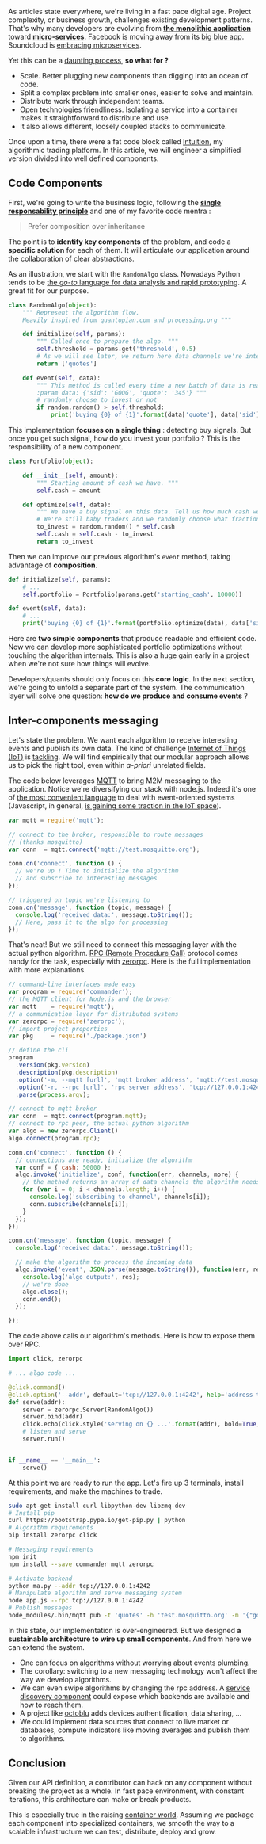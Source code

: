As articles state everywhere, we're living in a fast pace digital age. Project
complexity, or business growth, challenges existing development patterns. That's
why many developers are evolving from __[the monolithic application][16]__
toward __[micro-services][17]__. Facebook is moving away from its [big blue
app][1]. Soundcloud is [embracing microservices][2].

Yet this can be a [daunting process][3], __so what for ?__

- Scale. Better plugging new components than digging into an ocean of code.
- Split a complex problem into smaller ones, easier to solve and maintain.
- Distribute work through independent teams.
- Open technologies friendliness. Isolating a service into a container makes it
  straightforward to distribute and use.
- It also allows different, loosely coupled stacks to communicate.

Once upon a time, there were a fat code block called [Intuition][4], my
algorithmic trading platform. In this article, we will engineer a simplified
version divided into well defined components.


## Code Components

First, we're going to write the business logic, following the __[single
responsability principle][5]__ and one of my favorite code mentra :

> Prefer composition over inheritance

The point is to __identify key components__ of the problem, and code a
__specific solution__ for each of them. It will articulate our application
around the collaboration of clear abstractions.

As an illustration, we start with the `RandomAlgo` class. Nowadays Python tends
to be [the _go-to_ language for data analysis and rapid prototyping][17]. A
great fit for our purpose.

```py
class RandomAlgo(object):
	""" Represent the algorithm flow.
	Heavily inspired from quantopian.com and processing.org """

	def initialize(self, params):
		""" Called once to prepare the algo. """
		self.threshold = params.get('threshold', 0.5)
		# As we will see later, we return here data channels we're interested in
		return ['quotes']

	def event(self, data):
		""" This method is called every time a new batch of data is ready.
		:param data: {'sid': 'GOOG', 'quote': '345'} """
		# randomly choose to invest or not
		if random.random() > self.threshold:
			print('buying {0} of {1}'.format(data['quote'], data['sid']))
```

This implementation __focuses on a single thing__ : detecting buy signals. But
once you get such signal, how do you invest your portfolio ? This is the
responsibility of a new component.

```py
class Portfolio(object):

	def __init__(self, amount):
		""" Starting amount of cash we have. """
		self.cash = amount

	def optimize(self, data):
		""" We have a buy signal on this data. Tell us how much cash we should bet. """
		# We're still baby traders and we randomly choose what fraction of our cash available to invest
		to_invest = random.random() * self.cash
		self.cash = self.cash - to_invest
		return to_invest
```

Then we can improve our previous algorithm's `event` method, taking advantage of
__composition__.

```py
def initialize(self, params):
	# ...
	self.portfolio = Portfolio(params.get('starting_cash', 10000))

def event(self, data):
	# ...
	print('buying {0} of {1}'.format(portfolio.optimize(data), data['sid']))
```

Here are __two simple components__ that produce readable and efficient code. Now
we can develop more sophisticated portfolio optimizations without touching the
algorithm internals. This is also a huge gain early in a project when we're not
sure how things will evolve.

Developers/quants should only focus on this __core logic__. In the next section,
we're going to unfold a separate part of the system. The communication layer
will solve one question:  __how do we produce and consume events__ ?


## Inter-components messaging

Let's state the problem. We want each algorithm to receive interesting events
and publish its own data. The kind of challenge [Internet of Things (IoT)][6] is
[tackling][8]. We will find empirically that our modular approach allows us to
pick the right tool, even within _a-priori_ unrelated fields.

The code below leverages [MQTT][7] to bring M2M messaging to the application.
Notice we're diversifying our stack with node.js. Indeed it's one of [the most
convenient language][9] to deal with event-oriented systems (Javascript, in
general, [is gaining some traction in the IoT space][10]).

```js
var mqtt = require('mqtt');

// connect to the broker, responsible to route messages
// (thanks mosquitto)
var conn  = mqtt.connect('mqtt://test.mosquitto.org');

conn.on('connect', function () {
  // we're up ! Time to initialize the algorithm
  // and subscribe to interesting messages
});

// triggered on topic we're listening to
conn.on('message', function (topic, message) {
  console.log('received data:', message.toString());
  // Here, pass it to the algo for processing
});
```

That's neat! But we still need to connect this messaging layer with the actual
python algorithm. [RPC (Remote Procedure Call)][11] protocol comes handy for the
task, especially with [zerorpc][12]. Here is the full implementation with more
explanations.

```js
// command-line interfaces made easy
var program = require('commander');
// the MQTT client for Node.js and the browser
var mqtt    = require('mqtt');
// a communication layer for distributed systems
var zerorpc = require('zerorpc');
// import project properties
var pkg     = require('./package.json')

// define the cli
program
  .version(pkg.version)
  .description(pkg.description)
  .option('-m, --mqtt [url]', 'mqtt broker address', 'mqtt://test.mosquitto.org')
  .option('-r, --rpc [url]', 'rpc server address', 'tcp://127.0.0.1:4242')
  .parse(process.argv);

// connect to mqtt broker
var conn  = mqtt.connect(program.mqtt);
// connect to rpc peer, the actual python algorithm
var algo = new zerorpc.Client()
algo.connect(program.rpc);

conn.on('connect', function () {
  // connections are ready, initialize the algorithm
  var conf = { cash: 50000 };
  algo.invoke('initialize', conf, function(err, channels, more) {
    // the method returns an array of data channels the algorithm needs
    for (var i = 0; i < channels.length; i++) {
      console.log('subscribing to channel', channels[i]);
      conn.subscribe(channels[i]);
    }
  });
});

conn.on('message', function (topic, message) {
  console.log('received data:', message.toString());

  // make the algorithm to process the incoming data
  algo.invoke('event', JSON.parse(message.toString()), function(err, res, more) {
    console.log('algo output:', res);
    // we're done
    algo.close();
    conn.end();
  });

});
```

The code above calls our algorithm's methods. Here is how to expose them over RPC.

```py
import click, zerorpc

# ... algo code ...

@click.command()
@click.option('--addr', default='tcp://127.0.0.1:4242', help='address to bind rpc server')
def serve(addr):
    server = zerorpc.Server(RandomAlgo())
    server.bind(addr)
    click.echo(click.style('serving on {} ...'.format(addr), bold=True, fg='cyan'))
    # listen and serve
    server.run()


if __name__ == '__main__':
    serve()
```

At this point we are ready to run the app. Let's fire up 3 terminals, install
requirements, and make the machines to trade.

```sh
sudo apt-get install curl libpython-dev libzmq-dev
# Install pip
curl https://bootstrap.pypa.io/get-pip.py | python
# Algorithm requirements
pip install zerorpc click

# Messaging requirements
npm init
npm install --save commander mqtt zerorpc
```

```sh
# Activate backend
python ma.py --addr tcp://127.0.0.1:4242
# Manipulate algorithm and serve messaging system
node app.js --rpc tcp://127.0.0.1:4242
# Publish messages
node_modules/.bin/mqtt pub -t 'quotes' -h 'test.mosquitto.org' -m '{"goog": 3.45}'
```

In this state, our implementation is over-engineered. But we designed __a
sustainable architecture to wire up small components__. And from here we can
extend the system.

- One can focus on algorithms without worrying about events plumbing.
- The corollary: switching to a new messaging technology won't affect the way we
  develop algorithms.
- We can even swipe algorithms by changing the rpc address. A [service discovery
  component][13] could expose which backends are available and how to reach
  them.
- A project like [octoblu][14] adds devices authentification, data sharing, ...
- We could implement data sources that connect to live market or databases,
  compute indicators like moving averages and publish them to algorithms.


## Conclusion

Given our API definition, a contributor can hack on any component without
breaking the project as a whole. In fast pace environment, with constant
iterations, this architecture can make or break products.

This is especially true in the raising [container world][15]. Assuming we
package each component into specialized containers, we smooth the way to a
scalable infrastructure we can test, distribute, deploy and grow.


[1]: http://techcrunch.com/2014/04/16/facebook-will-be-unbundling-the-big-blue-app-through-its-creative-labs/
[2]: http://www.infoq.com/news/2014/06/soundcloud-microservices
[3]: http://highscalability.com/blog/2014/4/8/microservices-not-a-free-lunch.html
[4]: https://github.com/intuition-io/intuition
[5]: http://en.wikipedia.org/wiki/Single_responsibility_principle
[6]: http://en.wikipedia.org/wiki/Internet_of_Things
[7]: https://github.com/mqttjs/MQTT.js
[8]: https://medium.com/@lelylan/how-to-build-an-high-availability-mqtt-cluster-for-the-internet-of-things-8011a06bd000
[9]: https://nodesource.com/blog/understanding-the-nodejs-event-loop
[10]: http://www.sitepoint.com/javascript-internet-things/
[11]: http://fr.wikipedia.org/wiki/Remote_procedure_call
[12]: http://www.zerorpc.io/
[13]: https://www.consul.io/
[14]: https://developer.octoblu.com/
[15]: https://blog.docker.com/2015/05/dockers-2nd-birthday-by-the-numbers/
[16]: http://microservices.io/patterns/monolithic.html
[17]: https://medium.com/aws-activate-startup-blog/using-containers-to-build-a-microservices-architecture-6e1b8bacb7d1
[18]: http://www.datacommunitydc.org/blog/2013/07/python-for-data-analysis-the-landscape-of-tutorials
